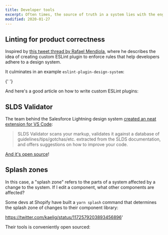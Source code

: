 ```yaml
---
title: Developer tools
excerpt: Often times, the source of truth in a system lies with the engineers, not the designers. Making sure devs can maintain the system is essential.
modified: 2020-01-27
---
```


## Linting for product correctness

Inspired by [this tweet thread by Rafael Mendiola](https://twitter.com/GroundControl/status/1176512381519912961), where he describes the idea of creating custom ESLint plugin to enforce rules that help developers adhere to a design system.

It culminates in an example `eslint-plugin-design-system`:

<Bookmark url='https://github.com/dslounge/eslint-plugin-design-system/' />{' '}

And here's a good article on how to write custom ESLint plugins:

<Bookmark url='https://flexport.engineering/writing-custom-lint-rules-for-your-picky-developers-67732afa1803' />

## SLDS Validator

The team behind the Salesforce Lightning design system [created an neat extension for VS Code](https://medium.com/salesforce-ux/slds-vs-code-win-403d7edd22ac):

> SLDS Validator scans your markup, validates it against a database of guidelines/tips/gotchas/etc. extracted from the SLDS documentation, and offers suggestions on how to improve your code.

[And it's open source](https://github.com/forcedotcom/salesforcedx-vscode-slds)!

## Splash zones

In this case, a "splash zone" refers to the parts of a system affected by a change to the system. If I edit a component, what other components are affected?

Some devs at Shopify have built a `yarn splash` command that determines the splash zone of changes to their component library:

https://twitter.com/kaelig/status/1172579203893456896'

Their tools is conveniently open sourced:

<Bookmark url='https://github.com/Shopify/polaris-react/tree/master/scripts/splash' />
